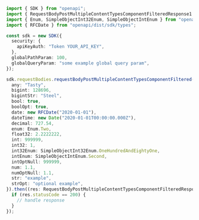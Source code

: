 ```typescript showLineNumbers copy filename="Request Body Post Multiple Content Types Component Filtered usage example"
import { SDK } from "openapi";
import { RequestBodyPostMultipleContentTypesComponentFilteredResponse1 } from "openapi/dist/sdk/models/operations";
import { Enum, SimpleObjectInt32Enum, SimpleObjectIntEnum } from "openapi/dist/sdk/models/shared";
import { RFCDate } from "openapi/dist/sdk/types";

const sdk = new SDK({
  security: {
    apiKeyAuth: "Token YOUR_API_KEY",
  },
  globalPathParam: 100,
  globalQueryParam: "some example global query param",
});

sdk.requestBodies.requestBodyPostMultipleContentTypesComponentFiltered({
  any: "Tasty",
  bigint: 128696,
  bigintStr: "Steel",
  bool: true,
  boolOpt: true,
  date: new RFCDate("2020-01-01"),
  dateTime: new Date("2020-01-01T00:00:00.000Z"),
  decimal: 727.54,
  enum: Enum.Two,
  float32: 2.2222222,
  int: 999999,
  int32: 1,
  int32Enum: SimpleObjectInt32Enum.OneHundredAndEightyOne,
  intEnum: SimpleObjectIntEnum.Second,
  intOptNull: 999999,
  num: 1.1,
  numOptNull: 1.1,
  str: "example",
  strOpt: "optional example",
}).then((res: RequestBodyPostMultipleContentTypesComponentFilteredResponse1) => {
  if (res.statusCode == 200) {
    // handle response
  }
});
```
